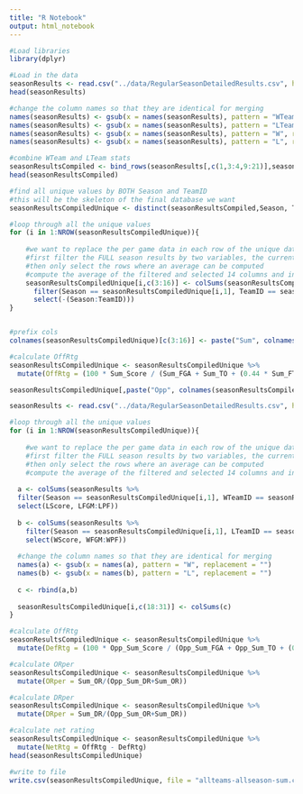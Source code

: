 ---
title: "R Notebook"
output: html_notebook
---

```{r}
#Load libraries
library(dplyr)
```

```{r}
#Load in the data 
seasonResults <- read.csv("../data/RegularSeasonDetailedResults.csv", header = TRUE)
head(seasonResults)
```


```{r}
#change the column names so that they are identical for merging
names(seasonResults) <- gsub(x = names(seasonResults), pattern = "WTeam", replacement = "Team")
names(seasonResults) <- gsub(x = names(seasonResults), pattern = "LTeam", replacement = "Team")
names(seasonResults) <- gsub(x = names(seasonResults), pattern = "W", replacement = "")
names(seasonResults) <- gsub(x = names(seasonResults), pattern = "L", replacement = "")

#combine WTeam and LTeam stats
seasonResultsCompiled <- bind_rows(seasonResults[,c(1,3:4,9:21)],seasonResults[,c(1,5:6,22:34)])
head(seasonResultsCompiled)
```


```{r}
#find all unique values by BOTH Season and TeamID
#this will be the skeleton of the final database we want
seasonResultsCompiledUnique <- distinct(seasonResultsCompiled,Season, TeamID, .keep_all = TRUE)

#loop through all the unique values
for (i in 1:NROW(seasonResultsCompiledUnique)){
    
    #we want to replace the per game data in each row of the unique data frame with averages for that team in that season
    #first filter the FULL season results by two variables, the current row SEASON and TEAM ID
    #then only select the rows where an average can be computed
    #compute the average of the filtered and selected 14 columns and insert those 14 rows into the respective row of the unique data frame
    seasonResultsCompiledUnique[i,c(3:16)] <- colSums(seasonResultsCompiled %>%
      filter(Season == seasonResultsCompiledUnique[i,1], TeamID == seasonResultsCompiledUnique[i,2]) %>%
      select(-(Season:TeamID)))
}



```


```{r}
#prefix cols
colnames(seasonResultsCompiledUnique)[c(3:16)] <- paste("Sum", colnames(seasonResultsCompiledUnique[,c(3:16)]), sep = "_")

#calculate OffRtg
seasonResultsCompiledUnique <- seasonResultsCompiledUnique %>% 
  mutate(OffRtg = (100 * Sum_Score / (Sum_FGA + Sum_TO + (0.44 * Sum_FTA) - Sum_OR)))

```


```{r}

seasonResultsCompiledUnique[,paste("Opp", colnames(seasonResultsCompiledUnique)[c(3:16)], sep = "_")] <- NA

```


```{r}
seasonResults <- read.csv("../data/RegularSeasonDetailedResults.csv", header = TRUE)

#loop through all the unique values
for (i in 1:NROW(seasonResultsCompiledUnique)){
    
    #we want to replace the per game data in each row of the unique data frame with averages for that team in that season
    #first filter the FULL season results by two variables, the current row SEASON and TEAM ID
    #then only select the rows where an average can be computed
    #compute the average of the filtered and selected 14 columns and insert those 14 rows into the respective row of the unique data frame
    
  a <- colSums(seasonResults %>%
  filter(Season == seasonResultsCompiledUnique[i,1], WTeamID == seasonResultsCompiledUnique[i,2]) %>%
  select(LScore, LFGM:LPF))
  
  b <- colSums(seasonResults %>%
    filter(Season == seasonResultsCompiledUnique[i,1], LTeamID == seasonResultsCompiledUnique[i,2]) %>%
    select(WScore, WFGM:WPF))
  
  #change the column names so that they are identical for merging
  names(a) <- gsub(x = names(a), pattern = "W", replacement = "")
  names(b) <- gsub(x = names(b), pattern = "L", replacement = "")
  
  c <- rbind(a,b)
  
  seasonResultsCompiledUnique[i,c(18:31)] <- colSums(c)
}


```

```{r}
#calculate OffRtg
seasonResultsCompiledUnique <- seasonResultsCompiledUnique %>% 
  mutate(DefRtg = (100 * Opp_Sum_Score / (Opp_Sum_FGA + Opp_Sum_TO + (0.44 * Opp_Sum_FTA) - Opp_Sum_OR)))
```

```{r}
#calculate ORper
seasonResultsCompiledUnique <- seasonResultsCompiledUnique %>% 
  mutate(ORper = Sum_OR/(Opp_Sum_DR+Sum_OR))

#calculate DRper
seasonResultsCompiledUnique <- seasonResultsCompiledUnique %>% 
  mutate(DRper = Sum_DR/(Opp_Sum_OR+Sum_DR))
```


```{r}
#calculate net rating
seasonResultsCompiledUnique <- seasonResultsCompiledUnique %>% 
  mutate(NetRtg = OffRtg - DefRtg)
head(seasonResultsCompiledUnique)
```


```{r}
#write to file
write.csv(seasonResultsCompiledUnique, file = "allteams-allseason-sum.csv", row.names = FALSE)
```














